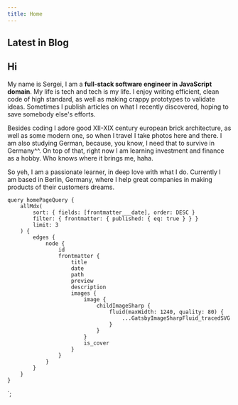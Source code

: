 ```yaml
---
title: Home
---
```



## Latest in Blog

<Container>
    <BlogPostList data={props.data.allMdx.edges} showLink />
</Container>

<Effect>

## Hi

My name is Sergei, I am a **full-stack software engineer in JavaScript domain**. My life is tech and tech is my life. I enjoy writing efficient, clean code of high standard, as well as making crappy prototypes to validate ideas. Sometimes I publish articles on what I recently discovered, hoping to save somebody else's efforts.

Besides coding I adore good XII-XIX century european brick architecture, as well as some modern one, so when I travel I take photos here and there. I am also studying German, because, you know, I need that to survive in Germany^^. On top of that, right now I am learning investment and finance as a hobby. Who knows where it brings me, haha.

So yeh, I am a passionate learner, in deep love with what I do. Currently I am based in Berlin, Germany, where I help great companies in making products of their customers dreams.

</Effect>

    query homePageQuery {
        allMdx(
            sort: { fields: [frontmatter___date], order: DESC }
            filter: { frontmatter: { published: { eq: true } } }
            limit: 3
        ) {
            edges {
                node {
                    id
                    frontmatter {
                        title
                        date
                        path
                        preview
                        description
                        images {
                            image {
                                childImageSharp {
                                    fluid(maxWidth: 1240, quality: 80) {
                                        ...GatsbyImageSharpFluid_tracedSVG
                                    }
                                }
                            }
                            is_cover
                        }
                    }
                }
            }
        }
    }
`;
